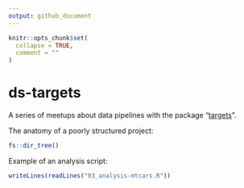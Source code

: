 ```yaml
---
output: github_document
---
```


<!-- README.md is generated from README.Rmd. Please edit that file -->

```r
knitr::opts_chunk$set(
  collapse = TRUE,
  comment = ""
)
```

# ds-targets

A series of meetups about data pipelines with the package
"[targets](https://docs.ropensci.org/targets/)".

The anatomy of a poorly structured project:

```r
fs::dir_tree()
```

Example of an analysis script:

```r
writeLines(readLines("03_analysis-mtcars.R"))
```

